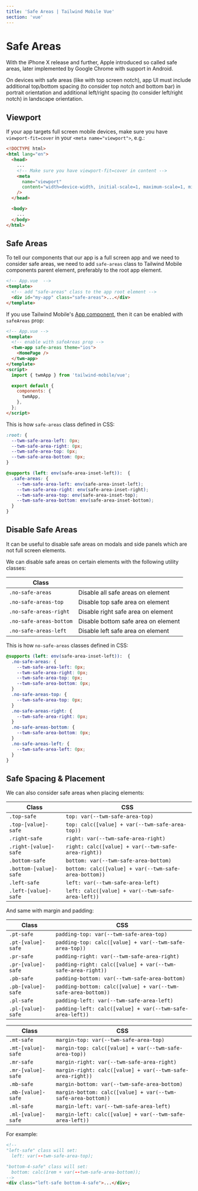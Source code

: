 ```yaml
---
title: 'Safe Areas | Tailwind Mobile Vue'
section: 'vue'
---
```


# Safe Areas

With the iPhone X release and further, Apple introduced so called safe areas, later implemented by Google Chrome with support in Android.

On devices with safe areas (like with top screen notch), app UI must include additional top/bottom spacing (to consider top notch and bottom bar) in portrait orientation and additional left/right spacing (to consider left/right notch) in landscape orientation.

## Viewport

If your app targets full screen mobile devices, make sure you have `viewport-fit=cover` in your `<meta name="viewport">`, e.g.:

```html
<!DOCTYPE html>
<html lang="en">
  <head>
    ...
    <!-- Make sure you have viewport-fit=cover in content -->
    <meta
      name="viewport"
      content="width=device-width, initial-scale=1, maximum-scale=1, minimum-scale=1, user-scalable=no, viewport-fit=cover"
    />
  </head>

  <body>
    ...
  </body>
</html>
```

## Safe Areas

To tell our components that our app is a full screen app and we need to consider safe areas, we need to add `safe-areas` class to Tailwind Mobile components parent element, preferably to the root app element.

```html
<!-- App.vue  -->
<template>
  <!-- add "safe-areas" class to the app root element -->
  <div id="my-app" class="safe-areas">...</div>
</template>
```

If you use Tailwind Mobile's [App component](/vue/app), then it can be enabled with `safeAreas` prop:

```html
<!-- App.vue -->
<template>
  <!-- enable with safeAreas prop -->
  <twm-app safe-areas theme="ios">
    <HomePage />
  </twm-app>
</template>
<script>
  import { twmApp } from 'tailwind-mobile/vue';

  export default {
    components: {
      twmApp,
    },
  };
</script>
```

This is how `safe-areas` class defined in CSS:

```css
:root: {
  --twm-safe-area-left: 0px;
  --twm-safe-area-right: 0px;
  --twm-safe-area-top: 0px;
  --twm-safe-area-bottom: 0px;
}

@supports (left: env(safe-area-inset-left)):  {
  .safe-areas: {
    --twm-safe-area-left: env(safe-area-inset-left);
    --twm-safe-area-right: env(safe-area-inset-right);
    --twm-safe-area-top: env(safe-area-inset-top);
    --twm-safe-area-bottom: env(safe-area-inset-bottom);
  }
}

```

## Disable Safe Areas

It can be useful to disable safe areas on modals and side panels which are not full screen elements.

We can disable safe areas on certain elements with the following utility classes:

| Class                   |                                     |
| ----------------------- | ----------------------------------- |
| `.no-safe-areas`        | Disable all safe areas on element   |
| `.no-safe-areas-top`    | Disable top safe area on element    |
| `.no-safe-areas-right`  | Disable right safe area on element  |
| `.no-safe-areas-bottom` | Disable bottom safe area on element |
| `.no-safe-areas-left`   | Disable left safe area on element   |

This is how `no-safe-areas` classes defined in CSS:

```css
@supports (left: env(safe-area-inset-left)):  {
  .no-safe-areas: {
    --twm-safe-area-left: 0px;
    --twm-safe-area-right: 0px;
    --twm-safe-area-top: 0px;
    --twm-safe-area-bottom: 0px;
  }
  .no-safe-areas-top: {
    --twm-safe-area-top: 0px;
  }
  .no-safe-areas-right: {
    --twm-safe-area-right: 0px;
  }
  .no-safe-areas-bottom: {
    --twm-safe-area-bottom: 0px;
  }
  .no-safe-areas-left: {
    --twm-safe-area-left: 0px;
  }
}

```

## Safe Spacing & Placement

We can also consider safe areas when placing elements:

| Class                  | CSS                                                   |
| ---------------------- | ----------------------------------------------------- |
| `.top-safe`            | `top: var(--twm-safe-area-top)`                       |
| `.top-[value]-safe`    | `top: calc([value] + var(--twm-safe-area-top))`       |
| `.right-safe`          | `right: var(--twm-safe-area-right)`                   |
| `.right-[value]-safe`  | `right: calc([value] + var(--twm-safe-area-right))`   |
| `.bottom-safe`         | `bottom: var(--twm-safe-area-bottom)`                 |
| `.bottom-[value]-safe` | `bottom: calc([value] + var(--twm-safe-area-bottom))` |
| `.left-safe`           | `left: var(--twm-safe-area-left)`                     |
| `.left-[value]-safe`   | `left: calc([value] + var(--twm-safe-area-left))`     |

And same with margin and padding:

| Class              | CSS                                                           |
| ------------------ | ------------------------------------------------------------- |
| `.pt-safe`         | `padding-top: var(--twm-safe-area-top)`                       |
| `.pt-[value]-safe` | `padding-top: calc([value] + var(--twm-safe-area-top))`       |
| `.pr-safe`         | `padding-right: var(--twm-safe-area-right)`                   |
| `.pr-[value]-safe` | `padding-right: calc([value] + var(--twm-safe-area-right))`   |
| `.pb-safe`         | `padding-bottom: var(--twm-safe-area-bottom)`                 |
| `.pb-[value]-safe` | `padding-bottom: calc([value] + var(--twm-safe-area-bottom))` |
| `.pl-safe`         | `padding-left: var(--twm-safe-area-left)`                     |
| `.pl-[value]-safe` | `padding-left: calc([value] + var(--twm-safe-area-left))`     |

| Class              | CSS                                                          |
| ------------------ | ------------------------------------------------------------ |
| `.mt-safe`         | `margin-top: var(--twm-safe-area-top)`                       |
| `.mt-[value]-safe` | `margin-top: calc([value] + var(--twm-safe-area-top))`       |
| `.mr-safe`         | `margin-right: var(--twm-safe-area-right)`                   |
| `.mr-[value]-safe` | `margin-right: calc([value] + var(--twm-safe-area-right))`   |
| `.mb-safe`         | `margin-bottom: var(--twm-safe-area-bottom)`                 |
| `.mb-[value]-safe` | `margin-bottom: calc([value] + var(--twm-safe-area-bottom))` |
| `.ml-safe`         | `margin-left: var(--twm-safe-area-left)`                     |
| `.ml-[value]-safe` | `margin-left: calc([value] + var(--twm-safe-area-left))`     |

For example:

<!-- prettier-ignore -->
```html
<!--
"left-safe" class will set:
  left: var(--twm-safe-area-top);

"bottom-4-safe" class will set:
  bottom: calc(1rem + var(--twm-safe-area-bottom));
-->
<div class="left-safe bottom-4-safe">...</div>;
```
